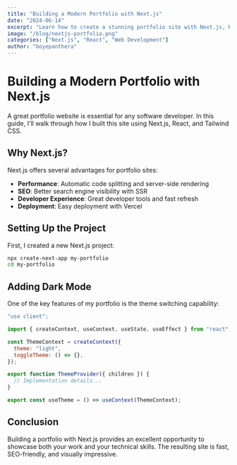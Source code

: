 ```yaml
---
title: "Building a Modern Portfolio with Next.js"
date: "2024-06-14"
excerpt: "Learn how to create a stunning portfolio site with Next.js, React, and Tailwind CSS"
image: "/blog/nextjs-portfolio.png"
categories: ["Next.js", "React", "Web Development"]
author: "boyepanthera"
---
```


# Building a Modern Portfolio with Next.js

A great portfolio website is essential for any software developer. In this guide, I'll walk through how I built this site using Next.js, React, and Tailwind CSS.

## Why Next.js?

Next.js offers several advantages for portfolio sites:

- **Performance**: Automatic code splitting and server-side rendering
- **SEO**: Better search engine visibility with SSR
- **Developer Experience**: Great developer tools and fast refresh
- **Deployment**: Easy deployment with Vercel

## Setting Up the Project

First, I created a new Next.js project:

```bash
npx create-next-app my-portfolio
cd my-portfolio
```

## Adding Dark Mode

One of the key features of my portfolio is the theme switching capability:

```jsx
"use client";

import { createContext, useContext, useState, useEffect } from "react";

const ThemeContext = createContext({
  theme: "light",
  toggleTheme: () => {},
});

export function ThemeProvider({ children }) {
  // Implementation details...
}

export const useTheme = () => useContext(ThemeContext);
```

## Conclusion

Building a portfolio with Next.js provides an excellent opportunity to showcase both your work and your technical skills. The resulting site is fast, SEO-friendly, and visually impressive.
